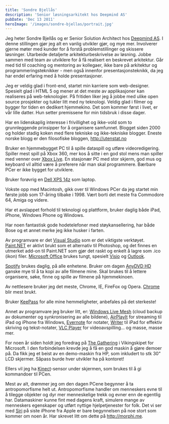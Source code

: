 ```yaml
---
title: 'Sondre Bjellås'
description: 'Senior løsningsarkitekt hos Deepmind AS'
pubDate: 'Dec 13 2011'
heroImage: '/images/sondre-bjellas/portrait.jpg'
---
```







<Question1/>

<p>Jeg heter Sondre Bjellås og er Senior Solution Architect hos <a
href="http://www.deepmind.no/">Deepmind AS</a>. I denne stillingen
gjør jeg alt en vanlig utvikler gjør, og mye mer. Involverer gjerne
møter med kunder for å forstå problemstillinger og skissere
løsninger. Utarbeide detaljerte arkitekturbeskrivelse av
løsning. Jobbe sammen med team av utviklere for å få realisert en
beskrevet arkitektur. Går med tid til coaching og mentoring av
kollegaer, ikke bare på arkitektur og programmeringsteknikker - men
også innenfor presentasjonsteknikk, da jeg har endel erfaring med å
holde presentasjoner.</p>

<p>Jeg er veldig glad i front-end, startet min karriere som
web-designer. Spesielt glad i HTML 5 og mener at det meste av
applikasjoner kan realiseres på web-teknologier. På fritiden liker jeg
å jobbe med ulike open source prosjekter og tukler litt med ny
teknologi. Veldig glad i filmer og bygger for tiden en dedikert
hjemmekino. Det som kommer først i livet, er vår lille datter. Hun
setter premissene for min tidsbruk i disse dager.</p>

<p>Har en lidenskaplig interesse i frivillighet og ikke-vold som to
grunnleggende prinsipper for å organisere samfunnet. Blogget siden
2000 og holder stadig koken med flere tekniske og ikke-tekniske
blogger. Eneste norske blogg er den filosofiske bloggen,
<a href="http://utenstat.no/">http://utenstat.no</a></p>



<Question2/>

<p>Bruker en hjemmebygget PC til å spille dataspill og utføre
videoredigering. Spiller mest spill på Xbox 360, mer kos å sitte i en
god stol mens man spiller med venner over <a
href="http://www.xbox.com/nb-NO/Live">Xbox Live</a>. En stasjonær PC
med stor skjerm, god mus og keyboard vil alltid være å preferere når
man skal programmere. Bærbare PCer er ikke bygget for utviklere.</p>

<p>Bruker forøvrig en <a
href="http://www.dell.com/us/p/xps-l412z/fs">Dell XPS 14z</a> som
laptop.</p>

<p>Vokste opp med Macintosh, gikk over til Windows PCer da jeg startet
min første jobb som 17-åring tilbake i 1998. Vært borti det meste
fra Commodore 64, Amiga og videre.</p>

<p>Har et avslappet forhold til teknologi og plattform, bruker daglig
både iPad, iPhone, Windows Phone og Windows.</p>

<p>Har noen fantastisk gode hodetelefoner med støykansellering, har både
Bose og et annet merke jeg ikke husker i farten.</p>


<Question3/>

<p>Av programvare er det <a
href="http://www.microsoft.com/visualstudio/en-us">Visual Studio</a>
som er det viktigste verktøyet.<a href="http://paint.net/">
Paint.NET</a> er aktivt brukt som et alternativ til Photoshop, og det
finnes en utmerket add-on til Paint.NET som gjør det raskt og enkelt å
lagre som .ico (ikon) filer. <a href="http://office.microsoft.com/nb-no/">Microsoft Office</a> brukes tungt, spesielt
<a href="http://office.microsoft.com/en-us/visio/">Visio</a> og <a href="http://office.microsoft.com/nb-no/outlook/">Outlook</a>.</p>

<p><a href="http://www.spotify.com/">Spotify</a> brukes daglig, på
alle enhetene. Bruker om dagen <a
href="http://www.slysoft.com/en/anydvdhd.html">AnyDVD HD</a> ganske
mye til å ta kopi av alle filmene mine. Skal brukes til å lettere
organisere, søke, finne og spille av filmene på hjemmekinoen.</p>

<p>Av nettlesere bruker jeg det meste, Chrome, IE, FireFox og Opera. <a href="http://www.google.com/chrome?hl=no">Chrome</a>
blir mest brukt.</p>

<p>Bruker <a href="http://keepass.info/">KeePass</a> for alle mine
hemmeligheter, anbefales på det sterkeste!</p>

<p>Annet av programvare jeg bruker litt, er: <a
href="http://explore.live.com/windows-live-mesh">Windows Live Mesh</a>
(cloud backup av dokumenter og synkronisering av alle bildene), <a
href="http://www.airplayit.com/">AirPlayIt</a> for streaming til iPad
og iPhone fra Windows, <a href="http://www.evernote.com/">Evernote</a>
for notater, <a
href="http://www.informationarchitects.jp/en/writer-for-ipad/">Writer</a>
til iPad for effektiv skriving og tekst-notater, <a
href="http://www.videolan.org/vlc/">VLC Player</a> for
videoavspilling... og masse, masse mer.</p>


<Question4/>

<p>For noen år siden holdt jeg foredrag på <a
href="http://www.gathering.org">The Gathering</a> i Vikingskipet for
Microsoft. I den forbindelsen krevde jeg å få en god maskin å gjøre
demoer på. Da fikk jeg et beist av en demo-maskin fra HP, som
inkludert to stk 30" LCD skjermer. Såpass burde hver utvikler ha på
kontoret!</p>

<p>Ellers vil jeg ha <a
href="http://www.xbox.com/en-US/kinect">Kinect</a>-sensor under
skjermen, som brukes til å gi kommandoer til PCen.</p>

<p>Mest av alt, drømmer jeg om den dagen PCene begynner å ta
antropomorfisme helt ut. Antropomorfisme handler om menneskers evne
til å tilegge objekter og dyr mer menneskelige trekk og evner enn de
egentlig har. Datamaskiner kunne fint med dagens kraft, simulere mange
av menneskers egenskaper og utført nyttige hjelpetjenester for
folk. Det vi ser med <a
href="http://www.apple.com/iphone/features/siri.html">Siri</a> på
siste iPhone fra Apple er bare begynnelsen på noe stort som kommer om
noen år. Har skrevet litt om dette på <a
href="http://morphi.me">http://morphi.me</a>.</p>
